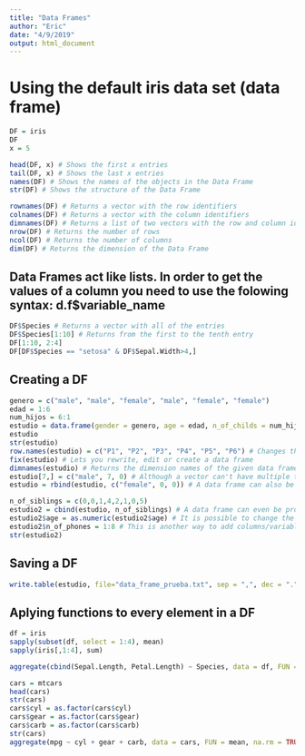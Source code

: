 ```yaml
---
title: "Data Frames"
author: "Eric"
date: "4/9/2019"
output: html_document
---
```


# Using the default iris data set (data frame)

```r
DF = iris
DF
x = 5

head(DF, x) # Shows the first x entries
tail(DF, x) # Shows the last x entries
names(DF) # Shows the names of the objects in the Data Frame
str(DF) # Shows the structure of the Data Frame

rownames(DF) # Returns a vector with the row identifiers
colnames(DF) # Returns a vector with the column identifiers
dimnames(DF) # Returns a list of two vectors with the row and column identifiers
nrow(DF) # Returns the number of rows
ncol(DF) # Returns the number of columns
dim(DF) # Returns the dimension of the Data Frame
```

## Data Frames act like lists. In order to get the values of a column you need to use the folowing syntax: d.f$variable_name

```r
DF$Species # Returns a vector with all of the entries
DF$Species[1:10] # Returns from the first to the tenth entry
DF[1:10, 2:4]
DF[DF$Species == "setosa" & DF$Sepal.Width>4,]
```

## Creating a DF

```r
genero = c("male", "male", "female", "male", "female", "female")
edad = 1:6
num_hijos = 6:1
estudio = data.frame(gender = genero, age = edad, n_of_childs = num_hijos)
estudio
str(estudio)
row.names(estudio) = c("P1", "P2", "P3", "P4", "P5", "P6") # Changes the names of the rows
fix(estudio) # Lets you rewrite, edit or create a data frame
dimnames(estudio) # Returns the dimension names of the given data frame (also used to modify them)
estudio[7,] = c("male", 7, 0) # Although a vector can't have multiple type values this works, so dont enter the level of a factor but the value itselt and it will automatically transform the value to the level
estudio = rbind(estudio, c("female", 0, 0)) # A data frame can also be extended using the rbind function

n_of_siblings = c(0,0,1,4,2,1,0,5)
estudio2 = cbind(estudio, n_of_siblings) # A data frame can even be provided with aditional data using the cbind function
estudio2$age = as.numeric(estudio2$age) # It is possible to change the data type of the variables of the data frame
estudio2$n_of_phones = 1:8 # This is another way to add columns/variables to a data frame
str(estudio2)
```


## Saving a DF

```r
write.table(estudio, file="data_frame_prueba.txt", sep = ",", dec = ".")
```

## Aplying functions to every element in a DF

```r
df = iris
sapply(subset(df, select = 1:4), mean)
sapply(iris[,1:4], sum)
```

```r
aggregate(cbind(Sepal.Length, Petal.Length) ~ Species, data = df, FUN = mean, na.rm = T)
```

```r
cars = mtcars
head(cars)
str(cars)
cars$cyl = as.factor(cars$cyl)
cars$gear = as.factor(cars$gear)
cars$carb = as.factor(cars$carb)
str(cars)
aggregate(mpg ~ cyl + gear + carb, data = cars, FUN = mean, na.rm = TRUE)
```


